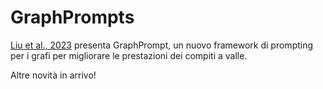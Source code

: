 # GraphPrompts

[Liu et al., 2023](https://arxiv.org/abs/2302.08043) presenta GraphPrompt, un nuovo framework di prompting per i grafi per migliorare le prestazioni dei compiti a valle.

Altre novità in arrivo!

